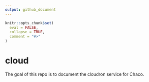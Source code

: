 ```yaml
---
output: github_document
---
```


<!-- README.md is generated from README.Rmd. Please edit that file -->

```r
knitr::opts_chunk$set(
  eval = FALSE,
  collapse = TRUE,
  comment = "#>"
)
```

# cloud

<!-- badges: start -->
<!-- badges: end -->

The goal of this repo is to document the cloudron service for Chaco.

<!-- Long term the plan is to host cloudron on premises but for the purposes of testing a test server was set-up on Ubuntu 20.04 as follows, based on instructions from [Hetzner](https://community.hetzner.com/tutorials/howto-hcloud-cli): 

```r
gh repo create chapeltowncohousing/cloud # create the repo with GitHub's CLI tool
sudo apt install hcloud # install hetzner cloud CLI tool
hcloud context create chaco # message: Context chaco created and activated
```


```r
hcloud context list
```

```r
hcloud server-type list
```

Launch the server as follows:

```r
hcloud server create --image ubuntu-20.04 --type cx41 --name chaco
```

-->